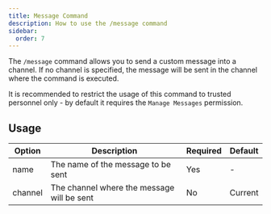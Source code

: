 ```yaml
---
title: Message Command
description: How to use the /message command
sidebar:
  order: 7
---
```


The `/message` command allows you to send a custom message into a channel. If no channel is specified, the message will be sent in the channel where the command is executed.

It is recommended to restrict the usage of this command to trusted personnel only - by default it requires the `Manage Messages` permission.

## Usage

| Option  | Description                                | Required | Default |
| ------- | ------------------------------------------ | -------- | ------- |
| name    | The name of the message to be sent         | Yes      | -       |
| channel | The channel where the message will be sent | No       | Current |


<LinkCard
  title="Custom Messages"
  description="Learn how to create and manage custom messages"
  href="/dashboard/messages"
/>
